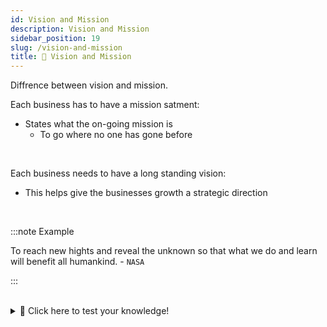 ```yaml
---
id: Vision and Mission
description: Vision and Mission
sidebar_position: 19
slug: /vision-and-mission
title: 🎯 Vision and Mission
---
```



Diffrence between vision and mission.

Each business has to have a mission satment: 
- States what the on-going mission is
  - To go where no one has gone before
<br />

Each business needs to have a long standing vision:
- This helps give the businesses growth a strategic direction

<br />  

:::note Example
  
To reach new hights and reveal the unknown so that what we do and learn will benefit all humankind. - `NASA`

:::

<br />


<details>
  <summary>🧠 Click here to test your knowledge! </summary>

<iframe src="https://quizlet.com/636707910/match/embed?i=3loczc&x=1jj1" height="500" width="100%"></iframe>

</details>

